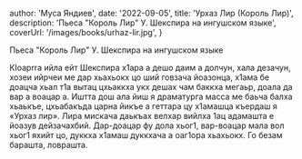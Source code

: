 
  author: 'Муса Яндиев',
  date: '2022-09-05',
  title: 'Урхаз Лир (Король Лир)',
  description: 'Пьеса "Король Лир" У. Шекспира на ингушском языке',
  coverUrl: '/images/books/urhaz-lir.jpg',
}


Пьеса "Король Лир" У. Шекспира на ингушском языке

КIoaprra ийла ейт Шекспира х1ара а дешо даим а долчун, хала дезачун,
хозеи ийрчеи ме дар хьахьокх цо ший говзача йоазонца, х1ама бе доацча хьал
т1а вытац цхьаккха укх дешах чам баккха мегаьр, доала да вар а воацар а. Иштта
дош ала йиш я драматурга масса ме баьча балха хьаькъе, цхьабакъда царна
йикъе а геттара цу х1амашца къердаш я «Урхаз лир». Лира мискача даькъах
велхар вийлха 1ац адамашта е йоазув дейзачахбий. Дар-доацар фу дола хьог1,
вар-воацар мала вол хьог1 яхийт цо, дуккха х1амаш дуккхача а оаг1ора хьахьокх.
Го безам барашта, ловрашта.
